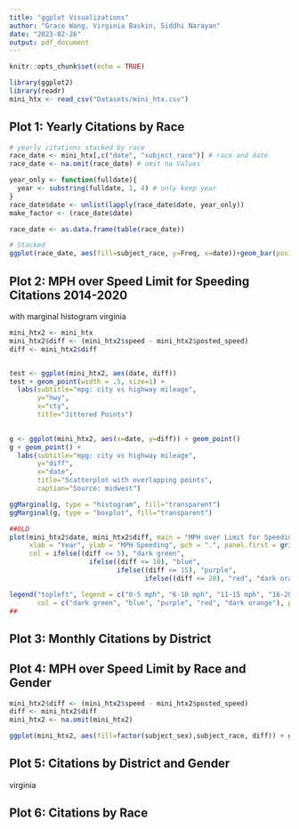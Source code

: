 ```yaml
---
title: "ggplot Visualizations"
author: "Grace Wang, Virginia Baskin, Siddhi Narayan"
date: "2023-02-26"
output: pdf_document
---
```


```r
knitr::opts_chunk$set(echo = TRUE)
```

```r

library(ggplot2)
library(readr)
mini_htx <- read_csv("Datasets/mini_htx.csv")

```

## Plot 1: Yearly Citations by Race
```r
# yearly citations stacked by race
race_date <- mini_htx[,c("date", "subject_race")] # race and date
race_date <- na.omit(race_date) # omit na Values

year_only <- function(fulldate){
  year <- substring(fulldate, 1, 4) # only keep year
}
race_date$date <- unlist(lapply(race_date$date, year_only))
make_factor <- (race_date$date)

race_date <- as.data.frame(table(race_date))

# Stacked
ggplot(race_date, aes(fill=subject_race, y=Freq, x=date))+geom_bar(position="stack", stat="identity")+ggtitle("Police Citations in Houston 2014-2020 by Race")+xlab("Year")+ylab("Citations")+guides(fill=guide_legend(title='Subject Race'))

```

## Plot 2: MPH over Speed Limit for Speeding Citations 2014-2020
with marginal histogram 
virginia 

```r
mini_htx2 <- mini_htx
mini_htx2$diff <- (mini_htx2$speed - mini_htx2$posted_speed)
diff <- mini_htx2$diff


test <- ggplot(mini_htx2, aes(date, diff)) 
test + geom_point(width = .5, size=1) +
  labs(subtitle="mpg: city vs highway mileage", 
       y="hwy", 
       x="cty", 
       title="Jittered Points")

  
g <- ggplot(mini_htx2, aes(x=date, y=diff)) + geom_point()
g + geom_point() + 
  labs(subtitle="mpg: city vs highway mileage", 
       y="diff", 
       x="date", 
       title="Scatterplot with overlapping points", 
       caption="Source: midwest")

ggMarginal(g, type = "histogram", fill="transparent")
ggMarginal(g, type = "boxplot", fill="transparent")

##OLD
plot(mini_htx2$date, mini_htx2$diff, main = "MPH over Limit for Speeding Citations 2014-2020", 
     xlab = "Year", ylab = "MPH Speeding", pch = ".", panel.first = grid(10,10),ylim = c(0,100), 
     col = ifelse((diff <= 5), "dark green", 
                    ifelse((diff <= 10), "blue", 
                           ifelse((diff <= 15), "purple",
                                  ifelse((diff <= 20), "red", "dark orange")))))

legend("topleft", legend = c("0-5 mph", "6-10 mph", "11-15 mph", "16-20 mph", ">20 mph"), 
       col = c("dark green", "blue", "purple", "red", "dark orange"), pch = ".", cex = 0.7)
##
```


## Plot 3: Monthly Citations by District


## Plot 4: MPH over Speed Limit by Race and Gender
```r
mini_htx2$diff <- (mini_htx2$speed - mini_htx2$posted_speed)
diff <- mini_htx2$diff
mini_htx2 <- na.omit(mini_htx2)

ggplot(mini_htx2, aes(fill=factor(subject_sex),subject_race, diff)) + geom_violin() + labs(title="MPH over Speed Limit for Citation", x="Subject Race",y="MPH Speeding")+guides(fill=guide_legend(title='Subject Sex'))

```

## Plot 5: Citations by District and Gender
virginia


## Plot 6: Citations by Race